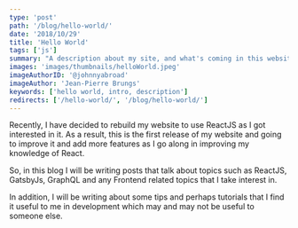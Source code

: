 ```yaml
---
type: 'post'
path: '/blog/hello-world/'
date: '2018/10/29'
title: 'Hello World'
tags: ['js']
summary: "A description about my site, and what's coming in this website"
images: 'images/thumbnails/helloWorld.jpeg'
imageAuthorID: '@johnnyabroad'
imageAuthor: 'Jean-Pierre Brungs'
keywords: ['hello world, intro, description']
redirects: ['/hello-world/', '/blog/hello-world/']
---
```


Recently, I have decided to rebuild my website to use ReactJS as I got interested in it. As a result, this is the first release of my website and going to improve it and add more features as I go along in improving my knowledge of React.

So, in this blog I will be writing posts that talk about topics such as ReactJS, GatsbyJs, GraphQL and any Frontend related topics that I take interest in.

In addition, I will be writing about some tips and perhaps tutorials that I find it useful to me in development which may and may not be useful to someone else.
